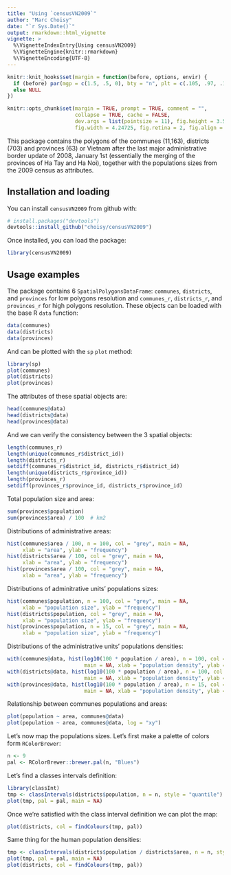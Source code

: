 ```yaml
---
title: "Using `censusVN2009`"
author: "Marc Choisy"
date: "`r Sys.Date()`"
output: rmarkdown::html_vignette
vignette: >
  %\VignetteIndexEntry{Using censusVN2009}
  %\VignetteEngine{knitr::rmarkdown}
  %\VignetteEncoding{UTF-8}
---
```


```r
knitr::knit_hooks$set(margin = function(before, options, envir) {
  if (before) par(mgp = c(1.5, .5, 0), bty = "n", plt = c(.105, .97, .13, .97))
  else NULL
})

knitr::opts_chunk$set(margin = TRUE, prompt = TRUE, comment = "",
                      collapse = TRUE, cache = FALSE,
                      dev.args = list(pointsize = 11), fig.height = 3.5,
                      fig.width = 4.24725, fig.retina = 2, fig.align = "center")
```

This package contains the polygons of the communes (11,163), districts (703) and
provinces (63) or Vietnam after the last major administrative border update of
2008, January 1st (essentially the merging of the provinces of Ha Tay and Ha
Noi), together with the populations sizes from the 2009 census as attributes.

## Installation and loading

You can install `censusVN2009` from github with:

```r
# install.packages("devtools")
devtools::install_github("choisy/censusVN2009")
```

Once installed, you can load the package:

```r
library(censusVN2009)
```


## Usage examples

The package contains 6 `SpatialPolygonsDataFrame`: `communes`, `districts`, and
`provinces` for low polygons resolution and `communes_r`, `districts_r`, and
`provinces_r` for high polygons resolution. These objects can be loaded with the
base R `data` function:

```r
data(communes)
data(districts)
data(provinces)
```

And can be plotted with the `sp` `plot` method:

```r
library(sp)
plot(communes)
plot(districts)
plot(provinces)
```

The attributes of these spatial objects are:

```r
head(communes@data)
head(districts@data)
head(provinces@data)
```

And we can verify the consistency between the 3 spatial objects:

```r
length(communes_r)
length(unique(communes_r$district_id))
length(districts_r)
setdiff(communes_r$district_id, districts_r$district_id)
length(unique(districts_r$province_id))
length(provinces_r)
setdiff(provinces_r$province_id, districts_r$province_id)
```

Total population size and area:

```r
sum(provinces$population)
sum(provinces$area) / 100  # km2
```

Distributions of administrative areas:

```r
hist(communes$area / 100, n = 100, col = "grey", main = NA,
     xlab = "area", ylab = "frequency")
hist(districts$area / 100, col = "grey", main = NA,
     xlab = "area", ylab = "frequency")
hist(provinces$area / 100, col = "grey", main = NA,
     xlab = "area", ylab = "frequency")
```

Distributions of adminitrative units' populations sizes:

```r
hist(communes$population, n = 100, col = "grey", main = NA,
     xlab = "population size", ylab = "frequency")
hist(districts$population, col = "grey", main = NA,
     xlab = "population size", ylab = "frequency")
hist(provinces$population, n = 15, col = "grey", main = NA,
     xlab = "population size", ylab = "frequency")
```

Distributions of the administrative units' populations densities:

```r
with(communes@data, hist(log10(100 * population / area), n = 100, col = "grey",
                         main = NA, xlab = "population density", ylab = "frequency"))
with(districts@data, hist(log10(100 * population / area), n = 100, col = "grey",
                         main = NA, xlab = "population density", ylab = "frequency"))
with(provinces@data, hist(log10(100 * population / area), n = 15, col = "grey",
                         main = NA, xlab = "population density", ylab = "frequency"))
```

Relationship between communes populations and areas:

```r
plot(population ~ area, communes@data)
plot(population ~ area, communes@data, log = "xy")
```

Let's now map the populations sizes. Let's first make a palette of colors form
`RColorBrewer`:

```r
n <- 9
pal <- RColorBrewer::brewer.pal(n, "Blues")
```

Let's find a classes intervals definition:

```r
library(classInt)
tmp <- classIntervals(districts$population, n = n, style = "quantile")
plot(tmp, pal = pal, main = NA)
```

Once we're satisfied with the class interval definition we can plot the map:

```r
plot(districts, col = findColours(tmp, pal))
```

Same thing for the human population densities:

```r
tmp <- classIntervals(districts$population / districts$area, n = n, style = "quantile")
plot(tmp, pal = pal, main = NA)
plot(districts, col = findColours(tmp, pal))
```

